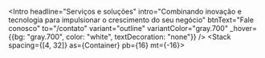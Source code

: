 

<Intro
	headline="Serviços e soluções"
	intro="Combinando inovação e tecnologia para impulsionar o crescimento do seu negócio"
	btnText="Fale conosco"
	to="/contato"
	variant="outline"
	variantColor="gray.700"
	_hover={{bg: "gray.700", color: "white", textDecoration: "none"}}
/>
<Box>
	<Stack spacing={[4, 32]} as={Container} pb={16} mt={-16}>
		<ServiceList  />
	</Stack>
</Box>
